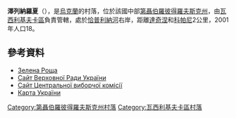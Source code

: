 {{coord|48|14|39|N|36|17|12|E|scale:30000_region:UA|display=title}}

'''澤列納羅夏'''（{{lang-uk|Зелена Роща}}），是[[烏克蘭|烏克蘭]]的村落，位於該國中部[[第聶伯羅彼得羅夫斯克州|第聶伯羅彼得羅夫斯克州]]，由[[瓦西利基夫卡區|瓦西利基夫卡區]]負責管轄，處於[[恰普利納河|恰普利納河]]右岸，距離[[達奇涅_(瓦西利基夫卡區)|達奇涅]]和[[科帕尼_(瓦西利基夫卡區)|科帕尼]]2公里，2001年人口18。

==參考資料==
* [http://gska2.rada.gov.ua/pls/z7502/A005?rdat1=06.12.2007&rf7571=5190 Зелена Роща]{{dead link|date=2018年3月 |bot=InternetArchiveBot |fix-attempted=yes }}
* [https://web.archive.org/web/20071223190549/http://portal.rada.gov.ua/ Сайт Верховної Ради України]
* [http://www.cvk.gov.ua Сайт Центральної виборчої комісії] {{Wayback|url=http://www.cvk.gov.ua/ |date=20101203204641 }}
* [http://maps.vlasenko.net/ Карта України] {{Wayback|url=http://maps.vlasenko.net/ |date=20160215103730 }}

{{DEFAULTSORT:Зелена Роща}}
[[Category:第聶伯羅彼得羅夫斯克州村落|Category:第聶伯羅彼得羅夫斯克州村落]]
[[Category:瓦西利基夫卡區村落|Category:瓦西利基夫卡區村落]]


{{Dnipropetrovsk-geo-stub}}